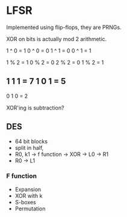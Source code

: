 # LFSR

Implemented using flip-flops, they are PRNGs.

XOR on bits is actually mod 2 arithmetic.

1 ^ 0 = 1
0 ^ 0 = 0
1 ^ 1 = 0
0 ^ 1 = 1

1 % 2 = 1
0 % 2 = 0
2 % 2 = 0
1 % 2 = 1

1 1 1 = 7
1 0 1 = 5
---------
0 1 0 = 2

XOR'ing is subtraction?

## DES

- 64 bit blocks
- split in half,
- R0, k1 -> f function -> XOR -> L0 -> R1
- R0 -> L1

### F function

- Expansion
- XOR with k
- S-boxes
- Permutation